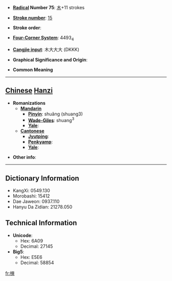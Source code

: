 * '''[[Wiktionary:Chinese radical index| Radical]] Number 75''': [[Wiktionary:Chinese radical index 木|木]]+11 strokes

* '''[[Wiktionary:Chinese total strokes index|Stroke number]]''': [[Wiktionary:Chinese total strokes index 15|15]]

* '''Stroke order''': 

* '''[[Wiktionary:Chinese four corner index|Four-Corner System]]''': 4493<sub>4</sub>

* '''[[Wiktionary:Chinese Cangjie index|Cangjie input]]''': 木大大大 (DKKK)

* '''Graphical Significance and Origin''': 

* '''Common Meaning'''

----

== [[Chinese]] [[Hanzi]] ==

* '''Romanizations'''
** '''[[Mandarin]]'''
*** '''[[Pinyin]]''': shuǎng (shuang3)
*** '''[[Wade-Giles]]''': shuang<sup>3</sup>
*** '''[[Yale]]''': 
** '''[[Cantonese]]'''
*** '''[[Jyutping]]''':
*** '''[[Penkyamp]]''': 
*** '''[[Yale]]''': 

* '''Other info''': 

----

== Dictionary Information ==

* KangXi: 0549.130
* Morobashi: 15412
* Dae Jaweon: 0937.110
* Hanyu Da Zidian: 21278.050

== Technical Information ==

* '''Unicode''':
** Hex: 6A09
** Decimal: 27145
* '''Big5''':
** Hex: E5E6
** Decimal: 58854

[[fr:樉]]